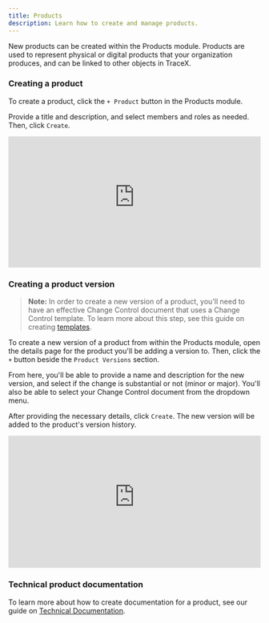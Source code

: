 ```yaml
---
title: Products
description: Learn how to create and manage products.
---
```


New products can be created within the Products module. Products are used to represent physical or digital products that your organization produces, and can be linked to other objects in TraceX.

### Creating a product

To create a product, click the `+ Product` button in the Products module.

Provide a title and description, and select members and roles as needed. Then, click `Create`.

<div style="position: relative; padding-top: 52.02231520223152%;">
  <iframe
    src="https://customer-davn16od7sue0s1k.cloudflarestream.com/208c8c7d482fdec2ebcb093b983f0097/iframe?poster=https%3A%2F%2Fcustomer-davn16od7sue0s1k.cloudflarestream.com%2F208c8c7d482fdec2ebcb093b983f0097%2Fthumbnails%2Fthumbnail.jpg%3Ftime%3D%26height%3D600"
    loading="lazy"
    style="border: none; position: absolute; top: 0; left: 0; height: 100%; width: 100%;"
    allow="accelerometer; gyroscope; autoplay; encrypted-media; picture-in-picture;"
    allowfullscreen="true"
  ></iframe>
</div>

### Creating a product version

> **Note:** In order to create a new version of a product, you'll need to have an effective Change Control document that uses a Change Control template. To learn more about this step, see this guide on creating [templates](../templates).

To create a new version of a product from within the Products module, open the details page for the product you'll be adding a version to. Then, click the `+` button beside the `Product Versions` section.

From here, you'll be able to provide a name and description for the new version, and select if the change is substantial or not (minor or major). You'll also be able to select your Change Control document from the dropdown menu.

After providing the necessary details, click `Create`. The new version will be added to the product's version history.

<div style="position: relative; padding-top: 52.43393602225312%;">
  <iframe
    src="https://customer-davn16od7sue0s1k.cloudflarestream.com/2c2b61d7f61a03506f7c2eac8da1a21c/iframe?poster=https%3A%2F%2Fcustomer-davn16od7sue0s1k.cloudflarestream.com%2F2c2b61d7f61a03506f7c2eac8da1a21c%2Fthumbnails%2Fthumbnail.jpg%3Ftime%3D%26height%3D600"
    loading="lazy"
    style="border: none; position: absolute; top: 0; left: 0; height: 100%; width: 100%;"
    allow="accelerometer; gyroscope; autoplay; encrypted-media; picture-in-picture;"
    allowfullscreen="true"
  ></iframe>
</div>

### Technical product documentation

To learn more about how to create documentation for a product, see our guide on [Technical Documentation](../technical-documentation).